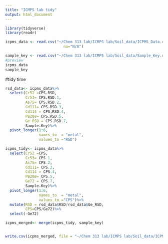 ```yaml
---
title: "ICMPS lab tidy"
output: html_document
---
```


```r
library(tidyverse)
library(readr)
```

```r
icpms_data <- read.csv("~/Chem 313 lab/ICMPS lab/Soil_data/ICPMS_Data.csv", skip = 1,
                          na="N/A")

sample_key <- read.csv("~/Chem 313 lab/ICMPS lab/Soil_data/Sample_Key.csv", skip = 0)
#preview
icpms_data
sample_key
```

#tidy time
```r
rsd_data<- icpms_data%>%
  select(Cr52 =CPS.RSD,
         Cr53= CPS.RSD.1, 
         As75= CPS.RSD.2,
         Cd111= CPS.RSD.3,
         Cd114 = CPS.RSD.4,
         PB208= CPS.RSD.5,
         Ge_RSD = CPS.RSD.7,
         Sample.Key)%>%
  pivot_longer(1:6,
               names_to  = "metal",
               values_to ="RSD")

```

```r
icpms_tidy<- icpms_data%>%
  select(Cr52 =CPS,
         Cr53= CPS.1, 
         As75= CPS.2,
         Cd111= CPS.3,
         Cd114 = CPS.4,
         PB208= CPS.5,
         Ge72 = CPS.7,
         Sample.Key)%>%
  pivot_longer(1:6,
               names_to  = "metal",
               values_to ="CPS")%>%
  mutate(RSD = rsd_data$RSD/rsd_data$Ge_RSD,
         CPS=CPS/Ge72)%>%
  select(-Ge72)

```


```r
icpms_merged<- merge(icpms_tidy, sample_key)


write.csv(icpms_merged, file = "~/Chem 313 lab/ICMPS lab/Soil_data/ICPMS_tidy.csv")
```








